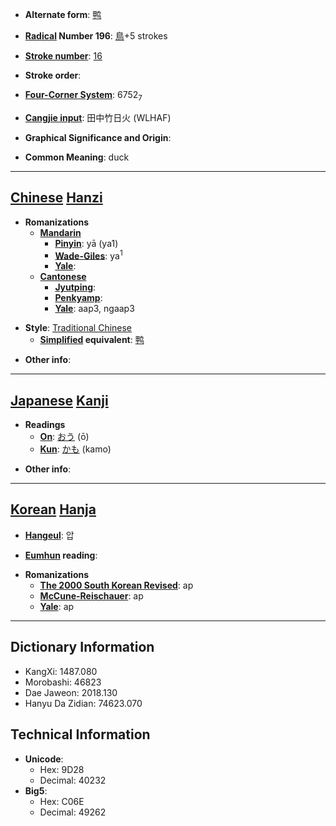* '''Alternate form''': [[鸭]]

* '''[[Wiktionary:Chinese radical index| Radical]] Number 196''': [[Wiktionary:Chinese radical index 鳥|鳥]]+5 strokes

* '''[[Wiktionary:Chinese total strokes index|Stroke number]]''': [[Wiktionary:Chinese total strokes index 16|16]]

* '''Stroke order''': 

* '''[[Wiktionary:Chinese four corner index|Four-Corner System]]''': 6752<sub>7</sub>

* '''[[Wiktionary:Chinese Cangjie index|Cangjie input]]''': 田中竹日火 (WLHAF)

* '''Graphical Significance and Origin''': 

* '''Common Meaning''': duck

----

== [[Chinese]] [[Hanzi]] ==

* '''Romanizations'''
** '''[[Mandarin]]'''
*** '''[[Pinyin]]''': yā (ya1)
*** '''[[Wade-Giles]]''': ya<sup>1</sup>
*** '''[[Yale]]''': 
** '''[[Cantonese]]'''
*** '''[[Jyutping]]''':
*** '''[[Penkyamp]]''': 
*** '''[[Yale]]''': aap3, ngaap3

* '''Style''': [[Traditional Chinese]] 
** '''[[Simplified Chinese|Simplified]] equivalent''': [[鸭]]

* '''Other info''': 

----

== [[Japanese]] [[Kanji]] ==

* '''Readings'''
** '''[[On]]''': [[おう]] (ō)
** '''[[Kun]]''': [[かも]] (kamo)

* '''Other info''':  

----

== [[Korean]] [[Hanja]] ==

* '''[[Hangeul]]''': 압

* '''[[Eumhun]] reading''': 

* '''Romanizations'''
** '''[[The 2000 South Korean Revised Romanization|The 2000 South Korean Revised]]''': ap
** '''[[McCune-Reischauer]]''': ap
** '''[[Yale]]''': ap

----

== Dictionary Information ==

* KangXi: 1487.080
* Morobashi: 46823
* Dae Jaweon: 2018.130
* Hanyu Da Zidian: 74623.070

== Technical Information ==

* '''Unicode''':
** Hex: 9D28
** Decimal: 40232
* '''Big5''':
** Hex: C06E
** Decimal: 49262